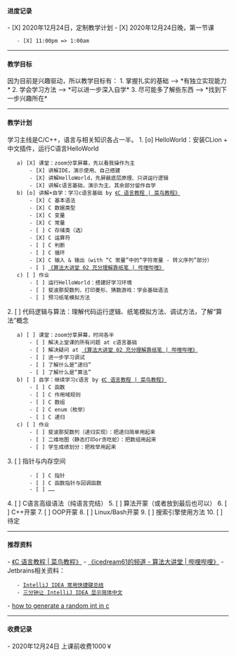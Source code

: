 ==== 进度记录 ====
- [X] 2020年12月24日，定制教学计划
- [X] 2020年12月24日晚，第一节课
    - [X] 11:00pm => 1:00am

----

==== 教学目标 ====
因为目前是兴趣驱动，所以教学目标有：
1. 掌握扎实的基础 --> *有独立实现能力*
2. 学会学习方法 --> *可以进一步深入自学*
3. 尽可能多了解些东西 --> *找到下一步兴趣所在*

----

==== 教学计划 ====
学习主线是C/C++，语言与相关知识各占一半。
1. [o] HelloWorld：安装CLion + 中文插件，运行C语言HelloWorld
    a) [X] 课堂：zoom分享屏幕，先以看我操作为主
        - [X] 讲解IDE，演示使用、自己搭建
        - [X] 讲解HelloWorld，先屏蔽底层原理、只讲运行逻辑
        - [X] 讲解c语言基础，演示为主、其余部分留作自学
    b) [o] 讲解+自学：学习c语言基础 by [[https://www.runoob.com/cprogramming/c-tutorial.html|《C 语言教程 | 菜鸟教程》]]
        - [X] C 基本语法
        - [X] C 数据类型
        - [X] C 变量
        - [X] C 常量
        - [ ] C 存储类（选）
        - [X] C 运算符
        - [ ] C 判断
        - [ ] C 循环
        - [X] C 输入 & 输出（with “C 常量”中的“字符常量 - 转义序列”部分）
        - [ ] [[https://www.bilibili.com/video/BV1za4y1E7T2|《算法大讲堂 02 充分理解靠纸笔 | 哔哩哔哩》]]
    c) [ ] 作业
        - [ ] 运行HelloWorld：搭建好学习环境
        - [ ] 斐波那契数列、打印菱形、猜数游戏：学会基础语法
        - [ ] 预习纸笔模拟方法
2. [ ] 代码逻辑与算法：理解代码运行逻辑、纸笔模拟方法、调试方法，了解“算法”概念
    a) [ ] 课堂：zoom分享屏幕，时间各半
        - [ ] 解决上堂课的所有问题 at c语言基础
        - [ ] 解决疑问 at [[https://www.bilibili.com/video/BV1za4y1E7T2|《算法大讲堂 02 充分理解靠纸笔 | 哔哩哔哩》]]
        - [ ] 进一步学习调试
        - [ ] 了解什么是“递归”
        - [ ] 了解什么是“算法”
    b) [ ] 自学：继续学习c语言 by [[https://www.runoob.com/cprogramming/c-tutorial.html|《C 语言教程 | 菜鸟教程》]]
        - [ ] C 函数
        - [ ] C 作用域规则
        - [ ] C 数组
        - [ ] C enum（枚举）
        - [ ] C 递归
    c) [ ] 作业
        - [ ] 斐波那契数列（递归实现）：把递归简单用起来
        - [ ] 二维地图（静态打印or贪吃蛇）：把数组用起来
        - [ ] 学生成绩划分：把枚举用起来
3. [ ] 指针与内存空间
        - [ ] C 指针
        - [ ] C 函数指针与回调函数
        - [ ] ……
4. [ ] C语言高级语法（纯语言完结）
5. [ ] 算法开蒙（或者放到最后也可以）
6. [ ] C++开蒙
7. [ ] OOP开蒙
8. [ ] Linux/Bash开蒙
9. [ ] 搜索引擎使用方法
10. [ ] 待定

----

==== 推荐资料 ====
- [[https://www.runoob.com/cprogramming/c-tutorial.html|《C 语言教程 | 菜鸟教程》]]
- [[https://space.bilibili.com/269924695/channel/detail?cid=157677|《icedream61的频道 - 算法大讲堂 | 哔哩哔哩》]]
- Jetbrains相关资料：
    - [[https://www.jianshu.com/p/ac6c37d94b22|IntelliJ IDEA 常用快捷键总结]]
    - [[https://blog.jetbrains.com/zh-hans/2020/06/10/intellij-idea-language-pack/|三分钟让 IntelliJ IDEA 显示简体中文]]
- [[https://stackoverflow.com/questions/822323/how-to-generate-a-random-int-in-c|how to generate a random int in c]]

----

==== 收费记录 ====
- 2020年12月24日 上课前收费1000￥

